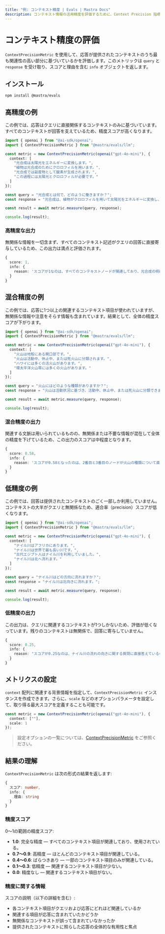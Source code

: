 ```yaml
---
title: "例: コンテキスト精度 | Evals | Mastra Docs"
description: コンテキスト情報の活用精度を評価するために、Context Precision 指標を用いる例。
---
```




# コンテキスト精度の評価

<ScorerCallout />

`ContextPrecisionMetric` を使用して、応答が提供されたコンテキストのうち最も関連性の高い部分に基づいているかを評価します。このメトリックは `query` と `response` を受け取り、スコアと理由を含む `info` オブジェクトを返します。

## インストール

```bash copy
npm install @mastra/evals
```


## 高精度の例

この例では、応答はクエリに直接関係するコンテキストのみに基づいています。すべてのコンテキストが回答を支えているため、精度スコアが高くなります。

```typescript filename="src/example-high-precision.ts" showLineNumbers copy
import { openai } from "@ai-sdk/openai";
import { ContextPrecisionMetric } from "@mastra/evals/llm";

const metric = new ContextPrecisionMetric(openai("gpt-4o-mini"), {
  context: [
    "光合成は太陽光をエネルギーに変換します。",
    "植物は光合成のためにクロロフィルを用います。",
    "光合成では副産物として酸素が生成されます。",
    "この過程には太陽光とクロロフィルが必要です。"
  ]
});

const query = "光合成とは何で、どのように働きますか？";
const response = "光合成は、植物がクロロフィルを用いて太陽光をエネルギーに変換し、副産物として酸素を生成する過程です。";

const result = await metric.measure(query, response);

console.log(result);
```


### 高精度な出力

無関係な情報を一切含まず、すべてのコンテキスト記述がクエリの回答に直接寄与しているため、この出力は満点と評価されます。

```typescript
{
  score: 1,
  info: {
    reason: 'スコアが1なのは、すべてのコンテキストノードが関連しており、光合成の明確な定義、説明、そして不可欠な要素を直接示しているためです。最初のノードがこのプロセスを定義し、続いてクロロフィルや酸素生成に関する補足的な詳細が並び、いずれも最適な順序で配置されています。'
  }
}
```


## 混合精度の例

この例では、応答に1つ以上の関連するコンテキスト項目が使われていますが、無関係な情報や注意をそらす情報も含まれています。結果として、全体の精度スコアが下がります。

```typescript filename="src/example-mixed-precision.ts" showLineNumbers copy
import { openai } from "@ai-sdk/openai";
import { ContextPrecisionMetric } from "@mastra/evals/llm";

const metric = new ContextPrecisionMetric(openai("gpt-4o-mini"), {
  context: [
    "火山は地殻にある開口部です。",
    "火山は活動中、休止中、または死火山に分類されます。",
    "ハワイには多くの活火山があります。",
    "環太平洋火山帯には多くの火山があります。"
  ]
});

const query = "火山にはどのような種類がありますか？";
const response = "火山は活動状況に基づき、活動中、休止中、または死火山に分類できます。";

const result = await metric.measure(query, response);

console.log(result);
```


### 混合精度の出力

関連する文脈は用いられているものの、無関係または不要な情報が混在して全体の精度を下げているため、この出力のスコアは中程度となります。

```typescript
{
  score: 0.58,
  info: {
    reason: 'スコアが0.58となったのは、2番目と3番目のノードが火山の種類について直接的な定義と例を示していた一方、1番目と4番目のノードは無関係で精度を下げたためです。また、最も有用なコンテキストが先頭に来ておらず、関連ノードの並び順が最適でなかったことも、全体的な有効性に影響しました。'
  }
}
```


## 低精度の例

この例では、回答は提供されたコンテキストのごく一部しか利用していません。コンテキストの大半がクエリと無関係なため、適合率（precision）スコアが低くなります。

```typescript filename="src/example-low-precision.ts" showLineNumbers copy
import { openai } from "@ai-sdk/openai";
import { ContextPrecisionMetric } from "@mastra/evals/llm";

const metric = new ContextPrecisionMetric(openai("gpt-4o-mini"), {
  context: [
    "ナイル川はアフリカにあります。",
    "ナイル川は世界で最も長い川です。",
    "古代エジプト人はナイル川を利用していました。",
    "ナイル川は北へ流れます。"
  ]
});

const query = "ナイル川はどの方向に流れますか？";
const response = "ナイル川は北向きに流れます。";

const result = await metric.measure(query, response);

console.log(result);
```


### 低精度の出力

この出力は、クエリに関連するコンテキストが1つしかないため、評価が低くなっています。残りのコンテキストは無関係で、回答に寄与していません。

```typescript
{
  score: 0.25,
  info: {
    reason: "スコアが0.25なのは、ナイル川の流れの向きに関する質問に直接答えているのが第4のコンテキストノードだけで、最初の3つのノードは無関係で有用な情報を含んでいないためです。これは、取得されたコンテキスト全体の関連性に大きな問題があることを示しており、その大半が期待する出力に寄与しなかったことを意味します。"
  }
}
```


## メトリクスの設定

`context` 配列に関連する背景情報を指定して、`ContextPrecisionMetric` インスタンスを作成できます。さらに、`scale` などのオプションパラメータを設定して、取り得る最大スコアを定義することも可能です。

```typescript showLineNumbers copy
const metric = new ContextPrecisionMetric(openai("gpt-4o-mini"), {
  context: [""],
  scale: 1
});
```

> 設定オプションの一覧については、[ContextPrecisionMetric](/reference/evals/context-precision.mdx) をご参照ください。


## 結果の理解

`ContextPrecisionMetric` は次の形式の結果を返します:

```typescript
{
  スコア: number,
  info: {
    理由: string
  }
}
```


### 精度スコア

0〜1の範囲の精度スコア:

- **1.0**: 完全な精度 — すべてのコンテキスト項目が関連しており、使用されている。
- **0.7〜0.9**: 高精度 — ほとんどのコンテキスト項目が関連している。
- **0.4〜0.6**: ばらつきあり — 一部のコンテキスト項目のみが関連している。
- **0.1〜0.3**: 低精度 — 関連するコンテキスト項目が少ない。
- **0.0**: 精度なし — 関連するコンテキスト項目がない。

### 精度に関する情報

スコアの説明（以下の詳細を含む）:

- 各コンテキスト項目がクエリおよび応答にどれほど関連しているか
- 関連する項目が応答に含まれていたかどうか
- 無関係なコンテキストが誤って含まれていなかったか
- 提供されたコンテキストに照らした応答の全体的な有用性と焦点

<GithubLink
  outdated={true}
  marginTop='mt-16'
  link="https://github.com/mastra-ai/mastra/blob/main/examples/basics/evals/context-precision"
/>